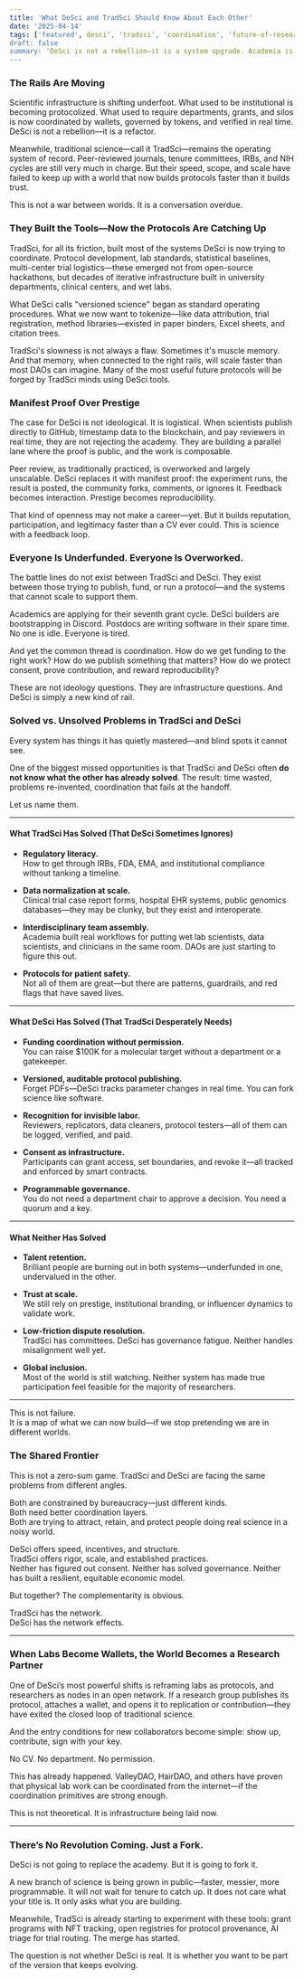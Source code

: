 ```yaml
---
title: 'What DeSci and TradSci Should Know About Each Other'
date: '2025-04-14'
tags: ['featured', desci', 'tradsci', 'coordination', 'future-of-research', 'protocols']
draft: false
summary: 'DeSci is not a rebellion—it is a system upgrade. Academia is not obsolete—it is an under-optimized network. Here’s what they need to understand about each other.'
---
```


### The Rails Are Moving

Scientific infrastructure is shifting underfoot. What used to be institutional is becoming protocolized. What used to require departments, grants, and silos is now coordinated by wallets, governed by tokens, and verified in real time. DeSci is not a rebellion—it is a refactor.

Meanwhile, traditional science—call it TradSci—remains the operating system of record. Peer-reviewed journals, tenure committees, IRBs, and NIH cycles are still very much in charge. But their speed, scope, and scale have failed to keep up with a world that now builds protocols faster than it builds trust.

This is not a war between worlds. It is a conversation overdue.

### They Built the Tools—Now the Protocols Are Catching Up

TradSci, for all its friction, built most of the systems DeSci is now trying to coordinate. Protocol development, lab standards, statistical baselines, multi-center trial logistics—these emerged not from open-source hackathons, but decades of iterative infrastructure built in university departments, clinical centers, and wet labs.

What DeSci calls "versioned science" began as standard operating procedures. What we now want to tokenize—like data attribution, trial registration, method libraries—existed in paper binders, Excel sheets, and citation trees.

TradSci's slowness is not always a flaw. Sometimes it's muscle memory. And that memory, when connected to the right rails, will scale faster than most DAOs can imagine. Many of the most useful future protocols will be forged by TradSci minds using DeSci tools.

### Manifest Proof Over Prestige

The case for DeSci is not ideological. It is logistical. When scientists publish directly to GitHub, timestamp data to the blockchain, and pay reviewers in real time, they are not rejecting the academy. They are building a parallel lane where the proof is public, and the work is composable.

Peer review, as traditionally practiced, is overworked and largely unscalable. DeSci replaces it with manifest proof: the experiment runs, the result is posted, the community forks, comments, or ignores it. Feedback becomes interaction. Prestige becomes reproducibility.

That kind of openness may not make a career—yet. But it builds reputation, participation, and legitimacy faster than a CV ever could. This is science with a feedback loop.

### Everyone Is Underfunded. Everyone Is Overworked.

The battle lines do not exist between TradSci and DeSci. They exist between those trying to publish, fund, or run a protocol—and the systems that cannot scale to support them.

Academics are applying for their seventh grant cycle. DeSci builders are bootstrapping in Discord. Postdocs are writing software in their spare time. No one is idle. Everyone is tired.

And yet the common thread is coordination. How do we get funding to the right work? How do we publish something that matters? How do we protect consent, prove contribution, and reward reproducibility?

These are not ideology questions. They are infrastructure questions. And DeSci is simply a new kind of rail.

### Solved vs. Unsolved Problems in TradSci and DeSci

Every system has things it has quietly mastered—and blind spots it cannot see.

One of the biggest missed opportunities is that TradSci and DeSci often **do not know what the other has already solved**. The result: time wasted, problems re-invented, coordination that fails at the handoff.

Let us name them.

---

#### What TradSci Has Solved (That DeSci Sometimes Ignores)

- **Regulatory literacy.**  
  How to get through IRBs, FDA, EMA, and institutional compliance without tanking a timeline.

- **Data normalization at scale.**  
  Clinical trial case report forms, hospital EHR systems, public genomics databases—they may be clunky, but they exist and interoperate.

- **Interdisciplinary team assembly.**  
  Academia built real workflows for putting wet lab scientists, data scientists, and clinicians in the same room. DAOs are just starting to figure this out.

- **Protocols for patient safety.**  
  Not all of them are great—but there are patterns, guardrails, and red flags that have saved lives.

---

#### What DeSci Has Solved (That TradSci Desperately Needs)

- **Funding coordination without permission.**  
  You can raise $100K for a molecular target without a department or a gatekeeper.

- **Versioned, auditable protocol publishing.**  
  Forget PDFs—DeSci tracks parameter changes in real time. You can fork science like software.

- **Recognition for invisible labor.**  
  Reviewers, replicators, data cleaners, protocol testers—all of them can be logged, verified, and paid.

- **Consent as infrastructure.**  
  Participants can grant access, set boundaries, and revoke it—all tracked and enforced by smart contracts.

- **Programmable governance.**  
  You do not need a department chair to approve a decision. You need a quorum and a key.

---

#### What Neither Has Solved

- **Talent retention.**  
  Brilliant people are burning out in both systems—underfunded in one, undervalued in the other.

- **Trust at scale.**  
  We still rely on prestige, institutional branding, or influencer dynamics to validate work.

- **Low-friction dispute resolution.**  
  TradSci has committees. DeSci has governance fatigue. Neither handles misalignment well yet.

- **Global inclusion.**  
  Most of the world is still watching. Neither system has made true participation feel feasible for the majority of researchers.

---

This is not failure.  
It is a map of what we can now build—if we stop pretending we are in different worlds.

### The Shared Frontier

This is not a zero-sum game. TradSci and DeSci are facing the same problems from different angles.

Both are constrained by bureaucracy—just different kinds.  
Both need better coordination layers.  
Both are trying to attract, retain, and protect people doing real science in a noisy world.

DeSci offers speed, incentives, and structure.  
TradSci offers rigor, scale, and established practices.  
Neither has figured out consent. Neither has solved governance. Neither has built a resilient, equitable economic model.

But together? The complementarity is obvious.

TradSci has the network.  
DeSci has the network effects.

---

### When Labs Become Wallets, the World Becomes a Research Partner

One of DeSci’s most powerful shifts is reframing labs as protocols, and researchers as nodes in an open network. If a research group publishes its protocol, attaches a wallet, and opens it to replication or contribution—they have exited the closed loop of traditional science.

And the entry conditions for new collaborators become simple: show up, contribute, sign with your key.

No CV. No department. No permission.

This has already happened. ValleyDAO, HairDAO, and others have proven that physical lab work can be coordinated from the internet—if the coordination primitives are strong enough.

This is not theoretical. It is infrastructure being laid now.

---

### There’s No Revolution Coming. Just a Fork.

DeSci is not going to replace the academy. But it is going to fork it.

A new branch of science is being grown in public—faster, messier, more programmable. It will not wait for tenure to catch up. It does not care what your title is. It only asks what you are building.

Meanwhile, TradSci is already starting to experiment with these tools: grant programs with NFT tracking, open registries for protocol provenance, AI triage for trial routing. The merge has started.

The question is not whether DeSci is real. It is whether you want to be part of the version that keeps evolving.

